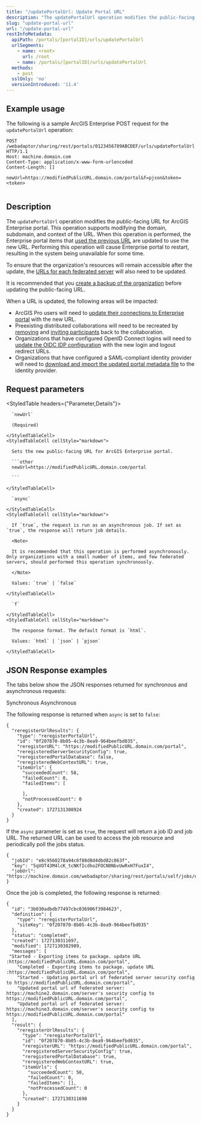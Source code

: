 ```yaml
---
title: "/updatePortalUrl: Update Portal URL"
description: "The updatePortalUrl operation modifies the public-facing URL for ArcGIS Enterprise portal."
slug: "update-portal-url"
url: "/update-portal-url"
restInfoMetadata:
  apiPath: /portals/[portalID]/urls/updatePortalUrl
  urlSegments:
    - name: <root>
      url: /root
    - name: /portals/[portalID]/urls/updatePortalUrl
  methods:
    - post
  sslOnly: 'no'
  versionIntroduced: '11.4'
---
```


## Example usage

The following is a sample ArcGIS Enterprise POST request for the `updatePortalUrl` operation:

```other
POST /webadaptor/sharing/rest/portals/0123456789ABCDEF/urls/updatePortalUrl HTTP/1.1
Host: machine.domain.com
Content-Type: application/x-www-form-urlencoded
Content-Length: []

newUrl=https://modifiedPublicURL.domain.com/portal&f=pjson&token=<token>


```


## Description

The `updatePortalUrl` operation modifies the public-facing URL for ArcGIS Enterprise portal. This operation supports modifying the domain, subdomain, and context of the URL. When this operation is performed, the Enterprise portal items that [used the previous URL](/generate-url-report) are updated to use the new URL. Performing this operation will cause Enterprise portal to restart, resulting in the system being unavailable for some time.

To ensure that the organization's resources will remain accessible after the update, the [URLs for each federated server](/update-federated-server-url) will also need to be updated.

<Note type="caution">

It is recommended that you [create a backup of the organization](https://enterprise.arcgis.com/en/portal/latest/administer/windows/create-web-gis-backup.htm) before updating the public-facing URL.

</Note>

When a URL is updated, the following areas will be impacted:

- ArcGIS Pro users will need to [update their connections to Enterprise portal](https://enterprise.arcgis.com/en/portal/latest/use/use-with-desktop.htm) with the new URL.
- Preexisting distributed collaborations will need to be recreated by [removing](/remove-participant) and [inviting participants](/invite-collaboration-participant) back to the collaboration.
- Organizations that have configured OpenID Connect logins will need to [update the OIDC IDP configuration](https://enterprise.arcgis.com/en/portal/latest/administer/windows/openid-connect-logins.htm) with the new login and logout redirect URLs.
- Organizations that have configured a SAML-compliant identity provider will need to [download and import the updated portal metadata file](https://enterprise.arcgis.com/en/portal/latest/administer/windows/configuring-a-saml-compliant-identity-provider-with-your-portal.htm#ESRI_STEP_BD2FE74A6D9D41D88499035A69801EE6) to the identity provider.

## Request parameters

<StyledTable headers={"Parameter,Details"}>
  <StyledTableRow>
    <StyledTableCell cellStyle="markdown">

      `newUrl`

      (Required)

    </StyledTableCell>
    <StyledTableCell cellStyle="markdown">

      Sets the new public-facing URL for ArcGIS Enterprise portal.
      
      ```other
      newUrl=https://modifiedPublicURL.domain.com/portal

      ```

    </StyledTableCell>
  </StyledTableRow>
  <StyledTableRow>
    <StyledTableCell cellStyle="markdown">

      `async` 

    </StyledTableCell>
    <StyledTableCell cellStyle="markdown">

      If `true`, the request is run as an asynchronous job. If set as `true`, the response will return job details.

      <Note>

      It is recommended that this operation is performed asynchronously. Only organizations with a small number of items, and few federated servers, should performed this operation synchronously.

      </Note>

      Values: `true` | `false`

    </StyledTableCell>
  </StyledTableRow>
  <StyledTableRow>
    <StyledTableCell cellStyle="markdown">

      `f`

    </StyledTableCell>
    <StyledTableCell cellStyle="markdown">

      The response format. The default format is `html`.

      Values: `html` | `json` | `pjson`

    </StyledTableCell>
  </StyledTableRow>
</StyledTable>

## JSON Response examples

The tabs below show the JSON responses returned for synchronous and asynchronous requests:

<Tabs>

<TabNav>
  <TabTitle>Synchronous</TabTitle>
  <TabTitle>Asynchronous</TabTitle>
</TabNav>

<Tab>

The following response is returned when `async` is set to `false`:

```other
{
  "reregisterUrlResults": {
    "type": "reregisterPortalUrl",
    "id": "0f207870-8b05-4c3b-8ea9-964beefbd035",
    "reregisterURL": "https://modifiedPublicURL.domain.com/portal",
    "reregisteredServerSecurityConfig": true,
    "reregisteredPortalDatabase": false,
    "reregisteredWebContextURL": true,
    "itemUrls": {
      "succeededCount": 58,
      "failedCount": 0,
      "failedItems": [
        
      ],
      "notProcessedCount": 0
    },
    "created": 1727131308924
  }
}

```

</Tab>

<Tab>

If the `async` parameter is set as `true`, the request will return a job ID and job URL. The returned URL can be used to access the job resource and periodically poll the jobs status.

```other
{
  "jobId": "e8c9560278a94c6f88d8d4dbd82c863f",
  "key": "5qVOT43M4lcK_tcNKfIcdho2FOCN0NbvUwRxH7FuxI4",
  "jobUrl": "https://machine.domain.com/webadaptor/sharing/rest/portals/self/jobs/e8c9560278a94c6f88d8d4dbd82c863f"
}

```

Once the job is completed, the following response is returned:

```other
{
  "id": "3b030adbdb77497cbc036906f3984623",
  "definition": {
    "type": "reregisterPortalUrl",
    "siteKey": "0f207870-8b05-4c3b-8ea9-964beefbd035"
  },
  "status": "completed",
  "created": 1727130311697,
  "modified": 1727130382989,
  "messages": [
 "Started - Exporting items to package. update URL :https://modifiedPublicURL.domain.com/portal",
    "Completed - Exporting items to package. update URL :https://modifiedPublicURL.domain.com/portal",
    "Started - Updating portal url of federated server security config to https://modifiedPublicURL.domain.com/portal",
    "Updated portal url of federated server: https://machine2.domain.com/server's security config to https://modifiedPublicURL.domain.com/portal",
    "Updated portal url of federated server: https://machine3.domain.com/server's security config to https://modifiedPublicURL.domain.com/portal"
  ],
  "result": {
    "reregisterUrlResults": {
      "type": "reregisterPortalUrl",
      "id": "0f207870-8b05-4c3b-8ea9-964beefbd035",
      "reregisterURL": "https://modifiedPublicURL.domain.com/portal",
      "reregisteredServerSecurityConfig": true,
      "reregisteredPortalDatabase": true,
      "reregisteredWebContextURL": true,
      "itemUrls": {
        "succeededCount": 50,
        "failedCount": 0,
        "failedItems": [],
        "notProcessedCount": 0
      },
      "created": 1727130311698
    }
  }
}

```

</Tab>

</Tabs>

